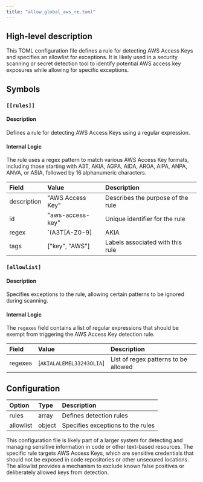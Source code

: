 ```yaml
---
title: "allow_global_aws_re.toml"
---
```


## High-level description
This TOML configuration file defines a rule for detecting AWS Access Keys and specifies an allowlist for exceptions. It is likely used in a security scanning or secret detection tool to identify potential AWS access key exposures while allowing for specific exceptions.

## Symbols

### `[[rules]]`
#### Description
Defines a rule for detecting AWS Access Keys using a regular expression.

#### Internal Logic
The rule uses a regex pattern to match various AWS Access Key formats, including those starting with A3T, AKIA, AGPA, AIDA, AROA, AIPA, ANPA, ANVA, or ASIA, followed by 16 alphanumeric characters.

| Field | Value | Description |
|:------|:------|:------------|
| description | "AWS Access Key" | Describes the purpose of the rule |
| id | "aws-access-key" | Unique identifier for the rule |
| regex | `(A3T[A-Z0-9]|AKIA|AGPA|AIDA|AROA|AIPA|ANPA|ANVA|ASIA)[A-Z0-9]{16}` | Regular expression to match AWS Access Keys |
| tags | ["key", "AWS"] | Labels associated with this rule |

### `[allowlist]`
#### Description
Specifies exceptions to the rule, allowing certain patterns to be ignored during scanning.

#### Internal Logic
The `regexes` field contains a list of regular expressions that should be exempt from triggering the AWS Access Key detection rule.

| Field | Value | Description |
|:------|:------|:------------|
| regexes | [`AKIALALEMEL33243OLIA`] | List of regex patterns to be allowed |

## Configuration
| Option | Type | Description |
|:-------|:-----|:------------|
| rules | array | Defines detection rules |
| allowlist | object | Specifies exceptions to the rules |

This configuration file is likely part of a larger system for detecting and managing sensitive information in code or other text-based resources. The specific rule targets AWS Access Keys, which are sensitive credentials that should not be exposed in code repositories or other unsecured locations. The allowlist provides a mechanism to exclude known false positives or deliberately allowed keys from detection.